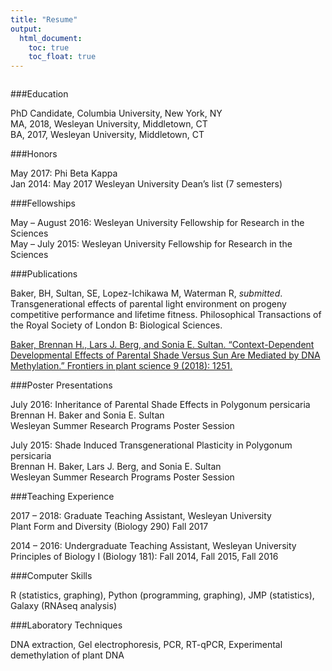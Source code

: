 ```yaml
---
title: "Resume"
output:
  html_document:
    toc: true
    toc_float: true
---
```


```r


```


###Education

PhD Candidate, Columbia University, New York, NY  
MA, 2018, Wesleyan University, Middletown, CT  
BA, 2017, Wesleyan University, Middletown, CT  

###Honors

May 2017: Phi Beta Kappa  
Jan 2014: May 2017 Wesleyan University Dean’s list (7 semesters)  

###Fellowships

May – August 2016:	Wesleyan University Fellowship for Research in the Sciences  
May – July 2015:	Wesleyan University Fellowship for Research in the Sciences  

###Publications

Baker, BH, Sultan, SE, Lopez-Ichikawa M, Waterman R, *submitted*. Transgenerational effects of parental light environment on progeny competitive performance and lifetime fitness. Philosophical Transactions of the Royal Society of London B: Biological Sciences.  

[Baker, Brennan H., Lars J. Berg, and Sonia E. Sultan. "Context-Dependent Developmental Effects of Parental Shade Versus Sun Are Mediated by DNA Methylation." Frontiers in plant science 9 (2018): 1251.](https://www.frontiersin.org/articles/10.3389/fpls.2018.01251/full)  

###Poster Presentations

July 2016: Inheritance of Parental Shade Effects in Polygonum persicaria  
Brennan H. Baker and Sonia E. Sultan  
Wesleyan Summer Research Programs Poster Session  

July 2015: Shade Induced Transgenerational Plasticity in Polygonum persicaria  
Brennan H. Baker, Lars J. Berg, and Sonia E. Sultan  
Wesleyan Summer Research Programs Poster Session  

###Teaching Experience

2017 – 2018: Graduate Teaching Assistant, Wesleyan University  
Plant Form and Diversity (Biology 290) Fall 2017  

2014 – 2016: Undergraduate Teaching Assistant, Wesleyan University  
Principles of Biology I (Biology 181): Fall 2014, Fall 2015, Fall 2016  


###Computer Skills

R (statistics, graphing), Python (programming, graphing), JMP (statistics), Galaxy (RNAseq analysis)
	
###Laboratory Techniques

DNA extraction, Gel electrophoresis, PCR, RT-qPCR, Experimental demethylation of plant DNA

